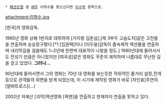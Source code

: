  * [[패션모델]] 겸 [[배우]] 이혁수를 찾으신다면 [[이수혁]] 항목으로. 

attachment:이혁수.jpg 

[한국]의 영화감독.

1965년 영화 상해 1번지로 데뷔하여 [거지왕 김춘삼],[제 3부두 고슴도치]같은 고전들을 연출하며 승승장구했다.[*1 [임권택]이나 [이두용]감독이 졸속제작 액션물을 연출하며 내리막길을 걸을때도 1~2년에 한편씩 대표작이 나왔을 정도.] 1980년대에 들어서서도 전성기 만큼은 아니었지만 [여곡성]같은 영화도 꾸준히 제작하며 나름대로 무난한 길을 걷고 있었다. '''그러나...'''

90년대에 들어서면서 그의 영화는 70년 대 영화를 보는듯한 작위적인 줄거리 설정,전개 등으로 관객들의 외면을 받게 되었는데, 이 시기에 제작된 영화가 바로 [차인표]주연의 [알바트로스](...) 

2002년 저예산 [괴작]액션영화 [퀵맨]을 연출하고 현재까지 연출을 못하고 있다.
